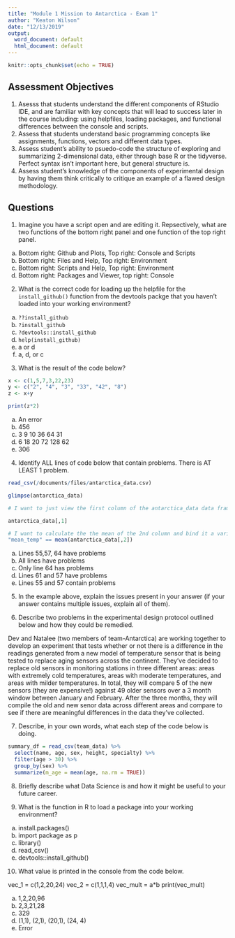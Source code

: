 ```yaml
---
title: "Module 1 Mission to Antarctica - Exam 1"
author: "Keaton Wilson"
date: "12/13/2019"
output:
  word_document: default
  html_document: default
---
```


```r
knitr::opts_chunk$set(echo = TRUE)
```

## Assessment Objectives  
1. Asesss that students understand the different components of RStudio IDE, and are familiar with key concepts that will lead to success later in the course including: using helpfiles, loading packages, and functional differences between the console and scripts.  
2. Assess that students understand basic programming concepts like assignments, functions, vectors and different data types.  
3. Assess student's ability to psuedo-code the structure of exploring and summarizing 2-dimensional data, either through base R or the tidyverse. Perfect syntax isn't important here, but general structure is.  
4. Assess student's knowledge of the components of experimental design by having them think critically to critique an example of a flawed design methodology. 


## Questions  
1. Imagine you have a script open and are editing it. Repsectively, what are two functions of the bottom right panel and one function of the top right panel.  
a. Bottom right: Github and Plots, Top right: Console and Scripts
b. Bottom right: Files and Help, Top right: Environment
c. Bottom right: Scripts and Help, Top right: Environment
d. Bottom right: Packages and Viewer, top right: Console

2. What is the correct code for loading up the helpfile for the `install_github()` function from the devtools packge that you haven't loaded into your working environment?  
a. `??install_github`  
b. `?install_github`  
c. `?devtools::install_github`  
d. `help(install_github)`  
e. a or d  
f. a, d, or c  

3. What is the result of the code below?
```r
x <- c(1,5,7,3,22,23)
y <- c("2", "4", "3", "33", "42", "8")
z <- x+y

print(z*2)
```

a. An error  
b. 456  
c. 3 9 10 36 64 31  
d. 6 18 20 72 128 62  
e. 306  

4. Identify ALL lines of code below that contain problems. There is AT LEAST 1 problem. 

```r

read_csv(/documents/files/antarctica_data.csv)

glimpse(antarctica_data)

# I want to just view the first column of the antarctica_data data frame

antarctica_data[,1]

# I want to calculate the the mean of the 2nd column and bind it a variable called "mean_temp"
"mean_temp" == mean(antarctica_data[,2])
```

a. Lines 55,57, 64 have problems
b. All lines have problems
c. Only line 64 has problems
d. Lines 61 and 57 have problems
e. Lines 55 and 57 contain problems

5. In the example above, explain the issues present in your answer (if your answer contains multiple issues, explain all of them).  



6. Describe two problems in the experimental design protocol outlined below and how they could be remedied.

Dev and Natalee (two members of team-Antarctica) are working together to develop an experiment that tests whether or not there is a difference in the readings generated from a new model of temperature sensor that is being tested to replace aging sensors across the continent. They've decided to replace old sensors in monitoring stations in three different areas: areas with extremely cold temperatures, areas with moderate temperatures, and areas with milder temperatures. In total, they will compare 5 of the new sensors (they are expensive!) against 49 older sensors over a 3 month window between January and February. After the three months, they will compile the old and new senor data across different areas and compare to see if there are meaningful differences in the data they've collected.  

7. Describe, in your own words, what each step of the code below is doing. 
```r

summary_df = read_csv(team_data) %>%
  select(name, age, sex, height, specialty) %>%
  filter(age > 30) %>%
  group_by(sex) %>%
  summarize(m_age = mean(age, na.rm = TRUE))
```

8. Briefly describe what Data Science is and how it might be useful to your future career.   


9. What is the function in R to load a  package into your working environment?  
a. install.packages()  
b. import package as p  
c. library()  
d. read_csv()  
e. devtools::install_github()  


10. What value is printed in the console from the code below.  

vec_1 = c(1,2,20,24)
vec_2 = c(1,1,1,4)
vec_mult = a*b
print(vec_mult)  

a. 1,2,20,96  
b. 2,3,21,28  
c. 329  
d. (1,1), (2,1), (20,1), (24, 4)  
e. Error  